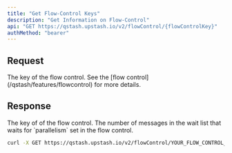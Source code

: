 ```yaml
---
title: "Get Flow-Control Keys"
description: "Get Information on Flow-Control"
api: "GET https://qstash.upstash.io/v2/flowControl/{flowControlKey}"
authMethod: "bearer"
---
```


## Request

<ParamField path="flowControlKey" type="string">
  The key of the flow control. See the [flow control](/qstash/features/flowcontrol) for more details.
</ParamField>

## Response

<ResponseField name="flowControlKey" type="string">
  The key of of the flow control. 
</ResponseField>

<ResponseField name="waitListSize" type="integer">
  The number of messages in the wait list that waits for `parallelism` set in the flow control.
</ResponseField>

<RequestExample>

```sh
curl -X GET https://qstash.upstash.io/v2/flowControl/YOUR_FLOW_CONTROL_KEY  -H "Authorization: Bearer <token>"
```

</RequestExample>
